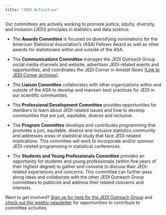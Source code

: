 ```yaml
---
title: "JEDI Activities"
---
```


Our committees are actively working to promote justice, equity, diversity, and inclusion (JEDI) principles in statistics and data science. 

* The **Awards Committee** is focused on diversifying nominations for the American Statistical Association’s (ASA) Fellows Award as well as other awards for statisticians within and outside of the ASA.

* The **Communications Committee** manages the JEDI Outreach Group social media channels and website, advertises JEDI-related events and opportunities, and coordinates the JEDI Corner in *Amstat News* [(Link to JEDI Corner archives)](jedi-corner.qmd).

* The **Liaison Committee** collaborates with other organizations within and outside of the ASA to develop and maintain best practices for JEDI in our scientific communities.

* The **Professional Development Committee** provides opportunities for members to learn about JEDI-related issues and how to develop communities that are just, equitable, diverse and inclusive.

* The **Program Committee** develops and contributes programming that promotes a just, equitable, diverse and inclusive statistics community and addresses areas of statistical study that face JEDI-related implications. This committee will work to incorporate and/or sponsor JEDI-related programming in statistical conferences.

* The **Students and Young Professionals Committee** provides an opportunity for students and young professionals (within five years of their highest degree) to gather and convene to discuss their JEDI-related experiences and concerns. This committee can further pass along ideas and collaborate with the other JEDI Outreach Group committees to publicize and address their related concerns and interests.

Want to get involved? [Sign up for here for the JEDI Outreach Group](get-involved.qmd) and [check out the weekly newsletter](weekly-newsletter.qmd) for opportunities to contribute to committee activities. 

